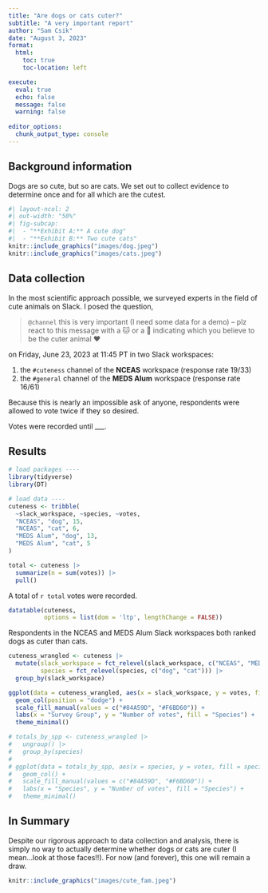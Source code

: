```yaml
---
title: "Are dogs or cats cuter?"
subtitle: "A very important report"
author: "Sam Csik"
date: "August 3, 2023"
format: 
  html:
    toc: true
    toc-location: left

execute: 
  eval: true
  echo: false
  message: false
  warning: false
  
editor_options: 
  chunk_output_type: console
---
```


## Background information

Dogs are so cute, but so are cats. We set out to collect evidence to determine once and for all which are the cutest.

```r
#| layout-ncol: 2
#| out-width: "50%"
#| fig-subcap: 
#|  - "**Exhibit A:** A cute dog"
#|  - "**Exhibit B:** Two cute cats"
knitr::include_graphics("images/dog.jpeg")
knitr::include_graphics("images/cats.jpeg")
```

## Data collection

In the most scientific approach possible, we surveyed experts in the field of cute animals on Slack. I posed the question,

> `@channel` this is very important (I need some data for a demo) -- plz react to this message with a 🐱 or a 🐶 indicating which you believe to be the cuter animal ❤️

on Friday, June 23, 2023 at 11:45 PT in two Slack workspaces:

1. the `#cuteness` channel of the **NCEAS** workspace (response rate 19/33)
2. the `#general` channel of the **MEDS Alum** workspace (response rate 16/61)

Because this is nearly an impossible ask of anyone, respondents were allowed to vote twice if they so desired.

Votes were recorded until ___.

## Results

```r
# load packages ----
library(tidyverse)
library(DT)

# load data ----
cuteness <- tribble(
  ~slack_workspace, ~species, ~votes,
  "NCEAS", "dog", 15, 
  "NCEAS", "cat", 6, 
  "MEDS Alum", "dog", 13,
  "MEDS Alum", "cat", 5
)

total <- cuteness |> 
  summarize(n = sum(votes)) |> 
  pull()
```

A total of `r total` votes were recorded.

```r
datatable(cuteness,
          options = list(dom = 'ltp', lengthChange = FALSE))
```

Respondents in the NCEAS and MEDS Alum Slack workspaces both ranked dogs as cuter than cats.

```r
cuteness_wrangled <- cuteness |> 
  mutate(slack_workspace = fct_relevel(slack_workspace, c("NCEAS", "MEDS Alum")),
         species = fct_relevel(species, c("dog", "cat"))) |> 
  group_by(slack_workspace) 

ggplot(data = cuteness_wrangled, aes(x = slack_workspace, y = votes, fill = species)) + 
  geom_col(position = "dodge") + 
  scale_fill_manual(values = c("#84A59D", "#F6BD60")) +
  labs(x = "Survey Group", y = "Number of votes", fill = "Species") +
  theme_minimal()

# totals_by_spp <- cuteness_wrangled |> 
#   ungroup() |> 
#   group_by(species)
# 
# ggplot(data = totals_by_spp, aes(x = species, y = votes, fill = species)) + 
#   geom_col() + 
#   scale_fill_manual(values = c("#84A59D", "#F6BD60")) +
#   labs(x = "Species", y = "Number of votes", fill = "Species") +
#   theme_minimal()
```


## In Summary

Despite our rigorous approach to data collection and analysis, there is simply no way to actually determine whether dogs or cats are cuter (I mean...look at those faces!!). For now (and forever), this one will remain a draw.

```r
knitr::include_graphics("images/cute_fam.jpeg")
```

